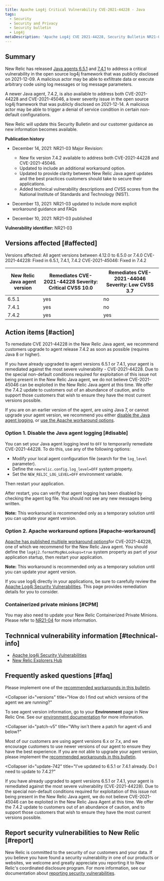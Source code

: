 ```yaml
---
title: Apache Log4j Critical Vulnerability CVE-2021-44228 - Java
tags:
  - Security
  - Security and Privacy
  - Security bulletin
  - Log4j
metaDescription: 'Apache Log4j CVE 2021-44228, Security Bulletin NR21-03 (Java)'
---
```


## Summary

New Relic has released [Java agents 6.5.1](/docs/release-notes/agent-release-notes/java-release-notes/java-agent-651/) and [7.4.1](/docs/release-notes/agent-release-notes/java-release-notes/java-agent-741/) to address a critical vulnerability in the open source log4j framework that was publicly disclosed on 2021-12-09. A malicious actor may be able to exfiltrate data or execute arbitrary code using log messages or log message parameters.

A newer Java agent, 7.4.2, is also available to address both CVE-2021-44228 and CVE-2021-45046, a lower severity issue in the open source log4j framework that was publicly disclosed on 2021-12-14. A malicious actor may be able to trigger a denial of service condition in certain non-default configurations.

New Relic will update this Security Bulletin and our customer guidance as new information becomes available.

**Publication history**

* December 14, 2021: NR21-03 Major Revision: 
  * New fix version 7.4.2 available to address both CVE-2021-44228 and CVE-2021-45046.
  * Updated to include an additional workaround option.
  * Updated to provide clarity between New Relic Java agent updates and the best practices customers should take to secure their applications.
  * Added technical vulnerability descriptions and CVSS scores from the National Institute of Standards and Technology (NIST).

* December 13, 2021: NR21-03 updated to include more explicit workaround guidance and FAQs
* December 10, 2021: NR21-03 published

**Vulnerability identifier:** NR21-03

## Versions affected [#affected]

Versions affected: All agent versions between 4.12.0 to 6.5.0 or 7.4.0
CVE-2021-44228: Fixed in 6.5.1, 7.4.1, 7.4.2
CVE-2021-45046: Fixed in 7.4.2


<table>
  <thead>
    <tr>
      <th>
        New Relic Java agent version
      </th>
      <th>
        Remediates CVE-2021-44228
        Severity: Critical
        CVSS 10.0
      </th>
      <th>
        Remediates CVE-2021-44046
        Severity: Low
        CVSS 3.7
      </th>
    </tr>
  </thead>

  <tbody>
    <tr>
      <td>
        6.5.1
      </td>
      <td>
        yes
      </td>
      <td>
        no
      </td>
    </tr>
    <tr>
      <td>
        7.4.1
      </td>
      <td>
        yes
      </td>
      <td>
        no
      </td>
    </tr>
    <tr>
      <td>
        7.4.2
      </td>
      <td>
        yes
      </td>
      <td>
        yes
      </td>
    </tr>
  </tbody>
</table>

## Action items [#action]

To remediate CVE 2021-44228 in the New Relic Java agent, we recommend customers upgrade to agent release 7.4.2 as soon as possible (requires Java 8 or higher).

If you have already upgraded to agent versions 6.5.1 or 7.4.1, your agent is remediated against the most severe vulnerability - CVE-2021-44228. Due to the special non-default conditions required for exploitation of this issue not being present in the New Relic Java agent, we do not believe CVE-2021-45046 can be exploited in the New Relic Java agent at this time.  We offer the 7.4.2 update to customers out of an abundance of caution, and to support those customers that wish to ensure they have the most current versions possible.

If you are on an earlier version of the agent, are using Java 7, or cannot upgrade your agent version, we recommend you either [disable the Java agent logging](#disable), or [use the Apache workaround options](#apache-workaround).

### Option 1. Disable the Java agent logging [#disable]

You can set your Java agent logging level to `OFF` to temporarily remediate CVE-2021-44228. To do this, use any of the following options:

* Modify your local agent configuration file (search for the `log_level` parameter).
* Define the `newrelic.config.log_level=OFF` system property.
* Set the `NEW_RELIC_LOG_LEVEL=OFF` environment variable.

Then restart your application.

After restart, you can verify that agent logging has been disabled by checking the agent log file. You should not see any new messages being written.

**Note:** This workaround is recommended only as a temporary solution until you can update your agent version.

### Option 2. Apache workaround options [#apache-workaround]

[Apache has published multiple workaround options](https://logging.apache.org/log4j/2.x/index.html)for CVE-2021-44228, one of which we recommend for the New Relic Java agent. You should define the `log4j2.formatMsgNoLookups=true` system property as part of your application startup, then restart your application.

**Note:** This workaround is recommended only as a temporary solution until you can update your agent version.

If you use log4j directly in your applications, be sure to carefully review the [Apache Log4j Security Vulnerabilities](https://logging.apache.org/log4j/2.x/security.html). This page provides remediation details for you to consider.

### Containerized private minions [#CPM]

You may also need to update your New Relic Containerized Private Minions. Please refer to [NR21-04](/docs/security/new-relic-security/security-bulletins/security-bulletin-nr21-04) for more information.

## Technnical vulnerability information [#technical-info]

* [Apache log4j Security Vulnerabilities](https://logging.apache.org/log4j/2.x/security.html)
* [New Relic Explorers Hub](https://discuss.newrelic.com/t/log4j-zero-day-vulnerability-and-the-new-relic-java-agent/170322)

## Frequently asked questions [#faq]

<CollapserGroup>
  <Collapser
    id="upgrade-options"
    title="What are our options if we are not able to upgrade our Java agent or version of Java?"
  >

  Please implement one of the [recommended workarounds in this bulletin](#action).

  </Collapser>

  <Collapser
    id="versions"
    title="How do I find out which versions of the agent we are running?"
  >

  To see agent version information, go to your **Environment** page in New Relic One. See our [environment documentation](/docs/apm/agents/manage-apm-agents/troubleshooting/get-environment-data-about-your-apm-app) for more information.

  </Collapser>
  
  <Collapser
    id="patch-v5"
    title="Why isn't there a patch for agent v5 and below?"
  >

  Most of our customers are using agent versions 6.x or 7.x, and we encourage customers to use newer versions of our agent to ensure they have the best experience. If you are not able to upgrade your agent version, please implement the [recommended workarounds in this bulletin](#action).

  </Collapser>
  
  <Collapser
    id="update-742"
    title="I've updated to 6.5.1 or 7.4.1 already. Do I need to update to 7.4.2?"
  >

  If you have already upgraded to agent versions 6.5.1 or 7.4.1, your agent is remediated against the most severe vulnerability (CVE-2021-44228). Due to the special non-default conditions required for exploitation of this issue not being present in the New Relic Java agent, we do not believe CVE-2021-45046 can be exploited in the New Relic Java Agent at this time. We offer the 7.4.2 update to customers out of an abundance of caution, and to support those customers that wish to ensure they have the most current versions possible.

  </Collapser>

</CollapserGroup>

## Report security vulnerabilities to New Relic [#report]

New Relic is committed to the security of our customers and your data. If you believe you have found a security vulnerability in one of our products or websites, we welcome and greatly appreciate you reporting it to New Relic's coordinated disclosure program. For more information, see our documentation about [reporting security vulnerabilities](/docs/security/new-relic-security/data-privacy/reporting-security-vulnerabilities).
